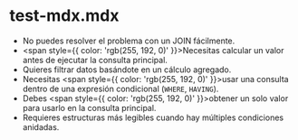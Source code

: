 # test-mdx.mdx

- No puedes resolver el problema con un JOIN fácilmente.
- <span style={{ color: 'rgb(255, 192, 0)' }}>Necesitas calcular un valor antes de ejecutar la consulta principal.</span>
- Quieres filtrar datos basándote en un cálculo agregado.
- Necesitas <span style={{ color: 'rgb(255, 192, 0)' }}>usar una consulta dentro de una expresión condicional</span> (`WHERE`, `HAVING`).
- Debes <span style={{ color: 'rgb(255, 192, 0)' }}>obtener un solo valor para usarlo en la consulta principal</span>.
- Requieres estructuras más legibles cuando hay múltiples condiciones anidadas.
